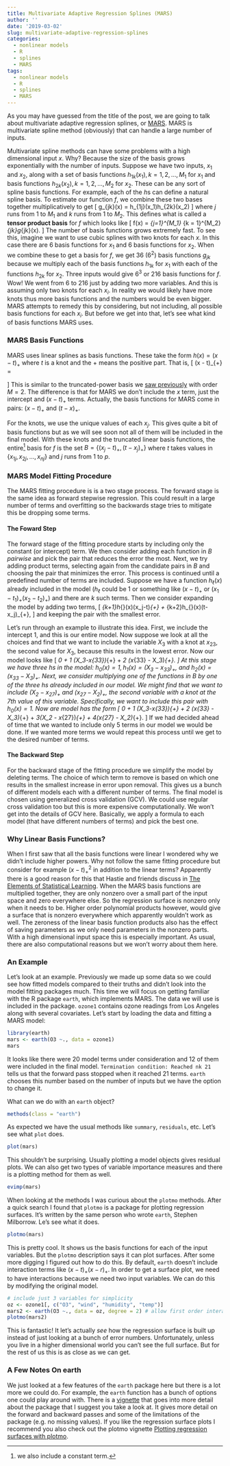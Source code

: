 ```yaml
---
title: Multivariate Adaptive Regression Splines (MARS)
author: ''
date: '2019-03-02'
slug: multivariate-adaptive-regression-splines
categories:
  - nonlinear models
  - R
  - splines
  - MARS
tags:
  - nonlinear models
  - R
  - splines
  - MARS
---
```


As you may have guessed from the title of the post, we are going to talk about multivariate adaptive regression splines, or [MARS](https://projecteuclid.org/euclid.aos/1176347963). MARS is multivariate spline method (obviously) that can handle a large number of inputs.

Multivariate spline methods can have some problems with a high dimensional input $x$. Why? Because the size of the basis grows exponentially with the number of inputs. Suppose we have two inputs, $x_1$ and $x_2$, along with a set of basis functions $h_{1k}(x_1), k = 1, 2, ..., M_1$ for $x_1$ and basis functions $h_{2k}(x_2), k = 1, 2, ..., M_2$ for $x_2$. These can be any sort of spline basis functions. For example, each of the $h$s can define a natural spline basis. To estimate our function $f$, we combine these two bases together multiplicatively to get
\[
g_{jk}(x) = h_{1j}(x_1)h_{2k}(x_2)
\]
where $j$ runs from 1 to $M_1$ and $k$ runs from 1 to $M_2$. This defines what is called a **tensor product basis** for $f$ which looks like
\[
f(x) = \sum_{j=1}^{M_1} \sum_{k = 1}^{M_2} \beta_{jk}g_{jk}(x).
\]
The number of basis functions grows extremely fast. To see this, imagine we want to use cubic splines with two knots for each $x$. In this case there are 6 basis functions for $x_1$ and 6 basis functions for $x_2$. When we combine these to get a basis for $f$, we get 36 ($6^2$) basis functions $g_{jk}$ because we multiply each of the basis functions $h_{1k}$ for $x_1$ with each of the functions $h_{2k}$ for $x_2$. Three inputs would give $6^3$ or 216 basis functions for $f$. Wow! We went from 6 to 216 just by adding two more variables. And this is assuming only two knots for each $x_i$. In reality we would likely have more knots thus more basis functions and the numbers would be even bigger. MARS attempts to remedy this by considering, but not including, all possible basis functions for each $x_i$. But before we get into that, let's see what kind of basis functions MARS uses.


### MARS Basis Functions

MARS uses linear splines as basis functions. These take the form $h(x) = (x-t)_{+}$ where $t$ is a knot and the $+$ means the positive part. That is,
\[
(x - t)_{+} = \begin{cases} 
    x - t &\text{   if } x > t \\
    0     &\text{   if } x \le t.
\end{cases}
\]
This is similar to the truncated-power basis we [saw previously](/2019/02/11/a-bit-more-on-splines) with order $M = 2$. The difference is that for MARS we don't include the $x$ term, just the intercept and $(x - t)_{+}$ terms. Actually, the basis functions for MARS come in pairs: $(x-t)_{+}$ and $(t-x)_{+}$.

For the knots, we use the unique values of each $x_j$. This gives quite a bit of basis functions but as we will see soon not all of them will be included in the final model. With these knots and the truncated linear basis functions, the entire[^1] basis for $f$ is the set $B = \{ (x_j - t)_{+}, (t-x_j)_{+} \}$
where $t$ takes values in $\{ x_{1j}, x_{2j}, ..., x_{nj}\}$ and $j$ runs from 1 to $p$.


### MARS Model Fitting Procedure

The MARS fitting procedure is is a two stage process. The forward stage is the same idea as forward stepwise regression. This could result in a large number of terms and overfitting so the backwards stage tries to mitigate this be dropping some terms.


#### The Foward Step

The forward stage of the fitting procedure starts by including only the constant (or intercept) term. We then consider adding each function in $B$ *pairwise* and pick the pair that reduces the error the most. Next, we try adding product terms, selecting again from the candidate pairs in $B$ and choosing the pair that minimizes the error. This process is continued until a predefined number of terms are included. Suppose we have a function $h_{\ell}(x)$ already included in the model ($h_{\ell}$ could be 1 or something like $(x-t)_{+}$ or $(x_1-t_1)_{+} (x_2-t_2)_{+}$) and there are $k$ such terms. Then we consider expanding the model by adding two terms,
\[
\hat{\beta}_{k+1}h_{\ell}(x)(x_j-t)_{+} + \hat{\beta}_{k+2}h_{\ell}(x)(t-x_j)_{+},
\]
and keeping the pair with the smallest error.

Let's run through an example to illustrate this idea. First, we include the intercept 1, and this is our entire model. Now suppose we look at all the choices and find that we want to include the variable $X_3$ with a knot at $x_{23}$, the second value for $X_3$, because this results in the lowest error. Now our model looks like
\[
\beta_0 + \beta_1 (X_3-x_{33})_{+} + \beta_2 (x_{33} - X_3)_{+}.
\]
At this stage we have three $h$s in the model: $h_0(x)= 1, h_1(x) = (X_3-x_{33})_{+}$, and $h_2(x) = (x_{33} - X_3)_{+}$. Next, we consider multiplying one of the functions in $B$ by one of the three $h$s already included in our model. We might find that we want to include $(X_2 - x_{27})_{+}$ and $(x_{27} - X_2)_{+}$, the second variable with a knot at the 7th value of this variable. Specifically, we want to include this pair with $h_0(x) = 1$. Now are model has the form
\[
\beta_0 + \beta_1 (X_3-x_{33})_{+} + \beta_2 (x_{33} - X_3)_{+} + \beta_3(X_2 - x_{27})_{+} + \beta_4(x_{27} - X_2)_{+}.
\]
If we had decided ahead of time that we wanted to include only 5 terms in our model we would be done. If we wanted more terms we would repeat this process until we get to the desired number of terms.


#### The Backward Step

For the backward stage of the fitting procedure we simplify the model by deleting terms. The choice of which term to remove is based on which one results in the smallest increase in error upon removal. This gives us a bunch of different models each with a different number of terms. The final model is chosen using generalized cross validation (GCV). We could use regular cross validation too but this is more expensive computationally. We won't get into the details of GCV here. Basically, we apply a formula to each model (that have different numbers of terms) and pick the best one.


### Why Linear Basis Functions?

When I first saw that all the basis functions were linear I wondered why we didn't include higher powers. Why not follow the same fitting procedure but consider for example $(x-t)_{+}^2$ in addition to the linear terms? Apparently there is a good reason for this that Hastie and friends discuss in [The Elements of Statistical Learning](https://web.stanford.edu/~hastie/ElemStatLearn/). When the MARS basis functions are multiplied together, they are only nonzero over a small part of the input space and zero everywhere else. So the regression surface is nonzero only when it needs to be. Higher order polynomial products however, would give a surface that is nonzero everywhere which apparently wouldn't work as well. The zeroness of the linear basis function products also has the effect of saving parameters as we only need parameters in the nonzero parts. With a high dimensional input space this is especially important. As usual, there are also computational reasons but we won't worry about them here.


### An Example

Let's look at an example. Previously we made up some data so we could see how fitted models compared to their truths and didn't look into the model fitting packages much. This time we will focus on getting familiar with the R package `earth`, which implements MARS. The data we will use is included in the package. `ozone1` contains ozone readings from Los Angeles along with several covariates. Let's start by loading the data and fitting a MARS model:

```r
library(earth)
mars <- earth(O3 ~., data = ozone1)
mars
```
It looks like there were 20 model terms under consideration and 12 of them were included in the final model. `Termination condition: Reached nk 21` tells us that the forward pass stopped when it reached 21 terms. `earth` chooses this number based on the number of inputs but we have the option to change it.

What can we do with an `earth` object?

```r
methods(class = "earth")
```
As expected we have the usual methods like `summary`, `residuals`, etc. Let's see what `plot` does.

```r
plot(mars)
```
This shouldn't be surprising. Usually plotting a model objects gives residual plots. We can also get two types of variable importance measures and there is a plotting method for them as well.
```r
evimp(mars)
```

When looking at the methods I was curious about the `plotmo` methods. After a quick search I found that `plotmo` is a package for plotting regression surfaces. It's written by the same person who wrote `earth`, Stephen Milborrow. Le's see what it does.
```r
plotmo(mars)
```
This is pretty cool. It shows us the basis functions for each of the input variables. But the `plotmo` description says it can plot surfaces. After some more digging I figured out how to do this. By default, `earth` doesn't include interaction terms like $(x-t)_{+}(x-r)_{+}$. In order to get a surface plot, we need to have interactions because we need two input variables. We can do this by modifying the original model.
```r
# include just 3 variables for simplicity
oz <- ozone1[, c("O3", "wind", "humidity", "temp")]
mars2 <- earth(O3 ~., data = oz, degree = 2) # allow first order interactions
plotmo(mars2)
```
This is fantastic! It let's actually *see* how the regression surface is built up instead of just looking at a bunch of error numbers. Unfortunately, unless you live in a higher dimensional world you can't see the full surface. But for the rest of us this is as close as we can get.


### A Few Notes On earth

We just looked at a few features of the `earth` package here but there is a lot more we could do. For example, the `earth` function has a bunch of options one could play around with. There is a [vignette](http://www.milbo.org/doc/earth-notes.pdf) that goes into more detail about the package that I suggest you take a look at. It gives more detail on the forward and backward passes and some of the limitations of the package (e.g. no missing values). If you like the regression surface plots I recommend you also check out the plotmo vignette [Plotting regression surfaces with plotmo](http://www.milbo.org/doc/plotmo-notes.pdf).





[^1]: we also include a constant term.
